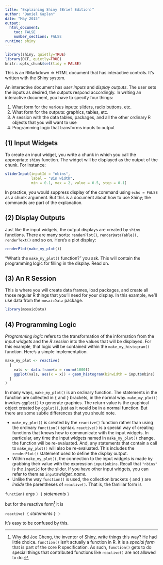 ```yaml
---
title: "Explaining Shiny (Brief Edition)"
author: "Daniel Kaplan"
date: "May 2015"
output: 
  html_document:
    toc: FALSE
    number_sections: FALSE
runtime: shiny
---
```


```r
library(shiny, quietly=TRUE)
library(DCF, quietly=TRUE)
knitr::opts_chunk$set(tidy = FALSE)
```

This is an RMarkdown ⇒ HTML document that has interactive controls.  It's written with the Shiny system.

An interactive document has *user inputs* and *display outputs*. The user sets the inputs as desired, the outputs respond accordingly. In writing an interactive document, you have to specify four things:

1. What form for the various inputs: sliders, radio buttons, etc.
#. What form for the outputs: graphics, tables, etc.
#. A session with the data tables, packages, and all the other ordinary R objects that you will want to use
#. Programming logic that transforms inputs to output



## (1) Input Widgets

To create an input widget, you write a chunk in which you call the appropriate `shiny` function. The widget will be displayed as the output of the chunk. For instance:

```r
sliderInput(inputId = "nbins",
            label = "Bin width",
            min = 0.1, max = 2, value = 0.5, step = 0.1)
```

In practice, you would suppress display of the command using `echo = FALSE` as a chunk argument.  But this is a document about how to use Shiny; the commands are part of the explanation.

## (2) Display Outputs

Just like the input widgets, the output displays are created by `shiny` functions.  There are many sorts: `renderPlot()`, `renderDataTable()`, `renderText()` and so on.  Here's a plot display:

```r
renderPlot(make_my_plot())
```

"What's the `make_my_plot()` function?" you ask.  This will contain the programming logic for filling in the display. Read on.

## (3) An R Session

This is where you will create data frames, load packages, and create all those regular R things that you'll need for your display. In this example, we'll use data from the `mosaicData` package.

```r
library(mosaicData)
```

## (4) Programming Logic

*Programming logic* refers to the transformation of the information from the *input widgets* and the *R session* into the values that will be displayed. For this example, that logic will be contained within the `make_my_histogram()` function. Here's a simple implementation.

```r
make_my_plot <- reactive( 
  {
    vals <- data.frame(x = rnorm(1000))
    ggplot(vals, aes(x = x)) + geom_histogram(binwidth = input$nbins)
  }
)
```

In many ways, `make_my_plot()` is an ordinary function. The statements in the function are collected in `{` and `}` brackets, in the normal way. `make_my_plot()` invokes `ggplot()` to generate graphics. The return value is the graphical object created by `ggplot()`, just as it would be in a normal function.  But there are some subtle differences that you should note.

* `make_my_plot()` is created by the `reactive()` function rather than using the ordinary `function()` syntax.  `reactive()` is a special way of creating functions that knows how to communicate with the input widgets. In particular, any time the input widgets named in `make_my_plot()` change, the function will be re-evaluated. And, any statements that contain a call to `make_my_plot()` will also be re-evaluated.  This includes the `renderPlot()` statement used to define the display output.
* Within `make_my_plot()`, the connection to the input widgets is made by grabbing their value with the expression `input$nbins`.  Recall that `"nbins"` is the `inputId` for the slider.  If you have other input widgets, you can refer to them as `input$`*widget_name*.
* Unlike the way `function()` is used, the collection brackets `{` and `}` are *inside* the parentheses of `reactive()`.  That is, the familiar form is 

`function(` *args* `) {` *statements* `}` 

but for the reactive form^[Why did [Joe Cheng](https://www.linkedin.com/in/jcheng), the inventor of Shiny, write things this way?  He had little choice.  `function()` isn't actually a function in R.  It is a *special form* that is part of the core R specification.  As such, `function()` gets to do special things that contributed functions like `reactive()` are not allowed to do.] it is

`reactive( {` *statements* `} )`

It's easy to be confused by this.


